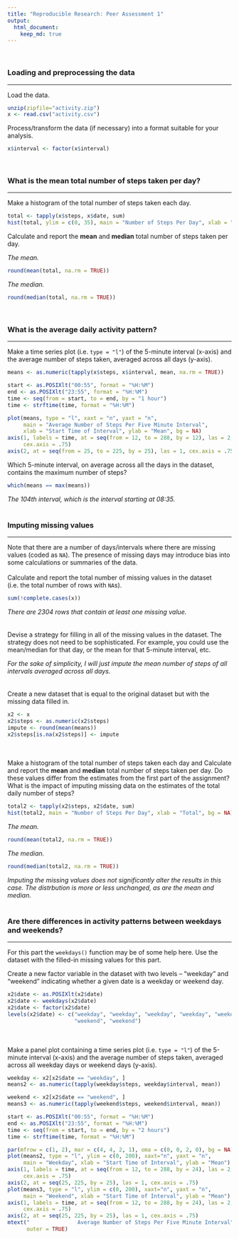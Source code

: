 ```yaml
---
title: "Reproducible Research: Peer Assessment 1"
output: 
  html_document:
    keep_md: true
---
```

<br>

### Loading and preprocessing the data  
***
Load the data.
```r
unzip(zipfile="activity.zip")
x <- read.csv("activity.csv")
```

Process/transform the data (if necessary) into a format suitable for your analysis.
```r
x$interval <- factor(x$interval)
```
<br>

### What is the mean total number of steps taken per day?
***
Make a histogram of the total number of steps taken each day.
```r
total <- tapply(x$steps, x$date, sum)
hist(total, ylim = c(0, 35), main = "Number of Steps Per Day", xlab = "Total", bg = NA)
```

Calculate and report the **mean** and **median** total number of steps taken per day.

*The mean.*
```r
round(mean(total, na.rm = TRUE))
```

*The median.*
```r
round(median(total, na.rm = TRUE))
```
<br>

### What is the average daily activity pattern?
***
Make a time series plot (i.e. `type = "l"`) of the 5-minute interval (x-axis) and the average number of steps taken, averaged across all days (y-axis).
```r
means <- as.numeric(tapply(x$steps, x$interval, mean, na.rm = TRUE))

start <- as.POSIXlt("00:55", format = "%H:%M")
end <- as.POSIXlt("23:55", format = "%H:%M")
time <- seq(from = start, to = end, by = "1 hour")
time <- strftime(time, format = "%H:%M")

plot(means, type = "l", xaxt = "n", yaxt = "n",
     main = "Average Number of Steps Per Five Minute Interval",
     xlab = "Start Time of Interval", ylab = "Mean", bg = NA)
axis(1, labels = time, at = seq(from = 12, to = 288, by = 12), las = 2,
     cex.axis = .75)
axis(2, at = seq(from = 25, to = 225, by = 25), las = 1, cex.axis = .75)     
```

Which 5-minute interval, on average across all the days in the dataset, contains the maximum number of steps?
```r
which(means == max(means))
```

*The 104th interval, which is the interval starting at 08:35.*  
<br>

### Imputing missing values
***
Note that there are a number of days/intervals where there are missing
values (coded as `NA`). The presence of missing days may introduce
bias into some calculations or summaries of the data.  
<br>
Calculate and report the total number of missing values in the dataset (i.e. the total number of rows with `NA`s).
```r
sum(!complete.cases(x))
```

*There are 2304 rows that contain at least one missing value.*  
<br>  
Devise a strategy for filling in all of the missing values in the dataset. The strategy does not need to be sophisticated. For example, you could use the mean/median for that day, or the mean for that 5-minute interval, etc.

*For the sake of simplicity, I will just impute the mean number of steps of all intervals averaged across all days.*  
<br>  
Create a new dataset that is equal to the original dataset but with the missing data filled in.
```r
x2 <- x
x2$steps <- as.numeric(x2$steps)
impute <- round(mean(means))
x2$steps[is.na(x2$steps)] <- impute
```
<br>  
Make a histogram of the total number of steps taken each day and Calculate and report the **mean** and **median** total number of steps taken per day. Do these values differ from the estimates from the first part of the assignment? What is the impact of imputing missing data on the estimates of the total daily number of steps?
```r
total2 <- tapply(x2$steps, x2$date, sum)
hist(total2, main = "Number of Steps Per Day", xlab = "Total", bg = NA)
```

*The mean.*
```r
round(mean(total2, na.rm = TRUE))
```

*The median.*
```r
round(median(total2, na.rm = TRUE))
```

*Imputing the missing values does not significantly alter the results in this case. The distrbution is more or less unchanged, as are the mean and median.*  
<br>

### Are there differences in activity patterns between weekdays and weekends?
***
For this part the `weekdays()` function may be of some help here. Use
the dataset with the filled-in missing values for this part.

Create a new factor variable in the dataset with two levels -- "weekday" and "weekend" indicating whether a given date is a weekday or weekend day.
```r
x2$date <- as.POSIXlt(x2$date)
x2$date <- weekdays(x2$date)
x2$date <- factor(x2$date)
levels(x2$date) <- c("weekday", "weekday", "weekday", "weekday", "weekday", 
                     "weekend", "weekend")
```
<br>  
Make a panel plot containing a time series plot (i.e. `type = "l"`) of the 5-minute interval (x-axis) and the average number of steps taken, averaged across all weekday days or weekend days (y-axis).
```r
weekday <- x2[x2$date == "weekday", ]
means2 <- as.numeric(tapply(weekday$steps, weekday$interval, mean))

weekend <- x2[x2$date == "weekend", ]
means3 <- as.numeric(tapply(weekend$steps, weekend$interval, mean))

start <- as.POSIXlt("00:55", format = "%H:%M")
end <- as.POSIXlt("23:55", format = "%H:%M")
time <- seq(from = start, to = end, by = "2 hours")
time <- strftime(time, format = "%H:%M")

par(mfrow = c(1, 2), mar = c(4, 4, 2, 1), oma = c(0, 0, 2, 0), bg = NA)
plot(means2, type = "l", ylim = c(0, 200), xaxt="n", yaxt = "n",
     main = "Weekday", xlab = "Start Time of Interval", ylab = "Mean")
axis(1, labels = time, at = seq(from = 12, to = 288, by = 24), las = 2,
     cex.axis = .75)
axis(2, at = seq(25, 225, by = 25), las = 1, cex.axis = .75) 
plot(means3, type = "l", ylim = c(0, 200), xaxt="n", yaxt = "n",
     main = "Weekend", xlab = "Start Time of Interval", ylab = "Mean")
axis(1, labels = time, at = seq(from = 12, to = 288, by = 24), las = 2,
     cex.axis = .75)
axis(2, at = seq(25, 225, by = 25), las = 1, cex.axis = .75)
mtext("               Average Number of Steps Per Five Minute Interval",
      outer = TRUE)
```
